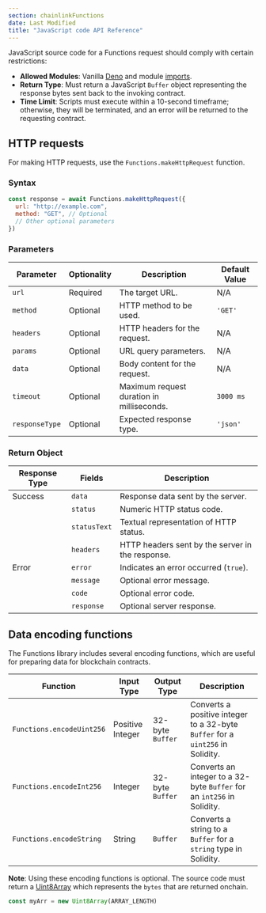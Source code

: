 ```yaml
---
section: chainlinkFunctions
date: Last Modified
title: "JavaScript code API Reference"
---
```


JavaScript source code for a Functions request should comply with certain restrictions:

- **Allowed Modules**: Vanilla [Deno](https://deno.land/) and module [imports](/chainlink-functions/tutorials/importing-packages).
- **Return Type**: Must return a JavaScript `Buffer` object representing the response bytes sent back to the invoking contract.
- **Time Limit**: Scripts must execute within a 10-second timeframe; otherwise, they will be terminated, and an error will be returned to the requesting contract.

## HTTP requests

For making HTTP requests, use the `Functions.makeHttpRequest` function.

### Syntax

```javascript
const response = await Functions.makeHttpRequest({
  url: "http://example.com",
  method: "GET", // Optional
  // Other optional parameters
})
```

### Parameters

| Parameter      | Optionality | Description                               | Default Value |
| -------------- | ----------- | ----------------------------------------- | ------------- |
| `url`          | Required    | The target URL.                           | N/A           |
| `method`       | Optional    | HTTP method to be used.                   | `'GET'`       |
| `headers`      | Optional    | HTTP headers for the request.             | N/A           |
| `params`       | Optional    | URL query parameters.                     | N/A           |
| `data`         | Optional    | Body content for the request.             | N/A           |
| `timeout`      | Optional    | Maximum request duration in milliseconds. | `3000 ms`     |
| `responseType` | Optional    | Expected response type.                   | `'json'`      |

### Return Object

| Response Type | Fields       | Description                                      |
| ------------- | ------------ | ------------------------------------------------ |
| Success       | `data`       | Response data sent by the server.                |
|               | `status`     | Numeric HTTP status code.                        |
|               | `statusText` | Textual representation of HTTP status.           |
|               | `headers`    | HTTP headers sent by the server in the response. |
| Error         | `error`      | Indicates an error occurred (`true`).            |
|               | `message`    | Optional error message.                          |
|               | `code`       | Optional error code.                             |
|               | `response`   | Optional server response.                        |

## Data encoding functions

The Functions library includes several encoding functions, which are useful for preparing data for blockchain contracts.

| Function                  | Input Type       | Output Type      | Description                                                                    |
| ------------------------- | ---------------- | ---------------- | ------------------------------------------------------------------------------ |
| `Functions.encodeUint256` | Positive Integer | 32-byte `Buffer` | Converts a positive integer to a 32-byte `Buffer` for a `uint256` in Solidity. |
| `Functions.encodeInt256`  | Integer          | 32-byte `Buffer` | Converts an integer to a 32-byte `Buffer` for an `int256` in Solidity.         |
| `Functions.encodeString`  | String           | `Buffer`         | Converts a string to a `Buffer` for a `string` type in Solidity.               |

**Note**: Using these encoding functions is optional. The source code must return a [Uint8Array](https://developer.mozilla.org/en-US/docs/Web/JavaScript/Reference/Global_Objects/Uint8Array) which represents the `bytes` that are returned onchain.

```javascript
const myArr = new Uint8Array(ARRAY_LENGTH)
```

